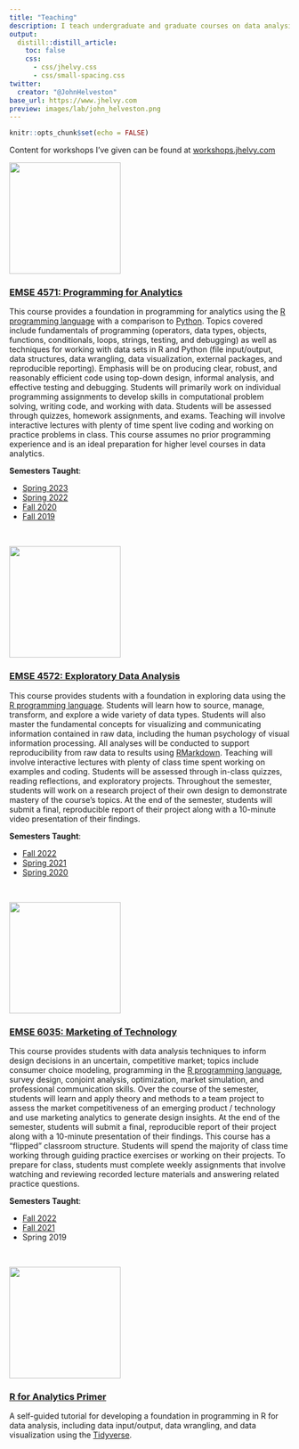 ```yaml
---
title: "Teaching"
description: I teach undergraduate and graduate courses on data analysis in R in the [Department of Engineering Management and Systems Engineering](http://emse.seas.gwu.edu/) at The George Washington University.
output:
  distill::distill_article:
    toc: false
    css:
      - css/jhelvy.css
      - css/small-spacing.css
twitter:
  creator: "@JohnHelveston"
base_url: https://www.jhelvy.com
preview: images/lab/john_helveston.png
---
```


```r
knitr::opts_chunk$set(echo = FALSE)
```

Content for workshops I've given can be found at [workshops.jhelvy.com](https://workshops.jhelvy.com/)

:::float-left

<img src="images/hex/p4a.png" width="200px">

### [EMSE 4571: Programming for Analytics](https://p4a.seas.gwu.edu/)

This course provides a foundation in programming for analytics using the [R programming language](https://www.r-project.org/) with a comparison to [Python](https://www.python.org/). Topics covered include fundamentals of programming (operators, data types, objects, functions, conditionals, loops, strings, testing, and debugging) as well as techniques for working with data sets in R and Python (file input/output, data structures, data wrangling, data visualization, external packages, and reproducible reporting). Emphasis will be on producing clear, robust, and reasonably efficient code using top-down design, informal analysis, and effective testing and debugging. Students will primarily work on individual programming assignments to develop skills in computational problem solving, writing code, and working with data. Students will be assessed through quizzes, homework assignments, and exams. Teaching will involve interactive lectures with plenty of time spent live coding and working on practice problems in class. This course assumes no prior programming experience and is an ideal preparation for higher level courses in data analytics.

:::

<aside>

**Semesters Taught**:

- [Spring 2023](https://p4a.seas.gwu.edu/2023-Spring/)
- [Spring 2022](https://p4a.seas.gwu.edu/2022-Spring/)
- [Fall 2020](https://p4a.seas.gwu.edu/2020-Fall/)
- [Fall 2019](https://p4a.seas.gwu.edu/2019-Fall/)

</aside>

<br>

:::float-left

<img src="images/hex/eda.png" width="200px">

### [EMSE 4572: Exploratory Data Analysis](https://eda.seas.gwu.edu/)

This course provides students with a foundation in exploring data using the [R programming language](https://www.r-project.org/). Students will learn how to source, manage, transform, and explore a wide variety of data types. Students will also master the fundamental concepts for visualizing and communicating information contained in raw data, including the human psychology of visual information processing. All analyses will be conducted to support reproducibility from raw data to results using [RMarkdown](https://bookdown.org/yihui/rmarkdown/). Teaching will involve interactive lectures with plenty of class time spent working on examples and coding. Students will be assessed through in-class quizzes, reading reflections, and exploratory projects. Throughout the semester, students will work on a research project of their own design to demonstrate mastery of the course's topics. At the end of the semester, students will submit a final, reproducible report of their project along with a 10-minute video presentation of their findings.

:::

<aside>

**Semesters Taught**:

- [Fall 2022](https://eda.seas.gwu.edu/2022-Fall/)
- [Spring 2021](https://eda.seas.gwu.edu/2021-Spring/)
- [Spring 2020](https://eda.seas.gwu.edu/2020-Spring/)

</aside>

<br>

:::float-left

<img src="images/hex/madd.png" width="200px">

### [EMSE 6035: Marketing of Technology](https://madd.seas.gwu.edu/)

This course provides students with data analysis techniques to inform design decisions in an uncertain, competitive market; topics include consumer choice modeling, programming in the [R programming language](https://www.r-project.org/), survey design, conjoint analysis, optimization, market simulation, and professional communication skills. Over the course of the semester, students will learn and apply theory and methods to a team project to assess the market competitiveness of an emerging product / technology and use marketing analytics to generate design insights. At the end of the semester, students will submit a final, reproducible report of their project along with a 10-minute presentation of their findings. This course has a "flipped" classroom structure. Students will spend the majority of class time working through guiding practice exercises or working on their projects. To prepare for class, students must complete weekly assignments that involve watching and reviewing recorded lecture materials and answering related practice questions.

:::

<aside>

**Semesters Taught**:

- [Fall 2022](https://madd.seas.gwu.edu/2022-Fall/)
- [Fall 2021](https://madd.seas.gwu.edu/2021-Fall/)
- Spring 2019

</aside>

<br>

:::float-left

<img src="images/r4a.png" width="200px">

### [R for Analytics Primer](https://jhelvy.github.io/r4aPrimer/)

A self-guided tutorial for developing a foundation in programming in R for data analysis, including data input/output, data wrangling, and data visualization using the [Tidyverse](https://www.tidyverse.org/).

:::
